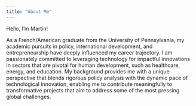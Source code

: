 ```yaml
---
title: "About Me"
---
```


Hello, I’m Martin!

 As a French/American graduate from the University of Pennsylvania, my academic pursuits in policy, international development, and entrepreneurship have deeply influenced my career trajectory. I am passionately committed to leveraging technology for impactful innovations in sectors that are pivotal for human development, such as healthcare, energy, and education. My background provides me with a unique perspective that blends rigorous policy analysis with the dynamic pace of technological innovation, enabling me to contribute meaningfully to transformative projects that aim to address some of the most pressing global challenges.
